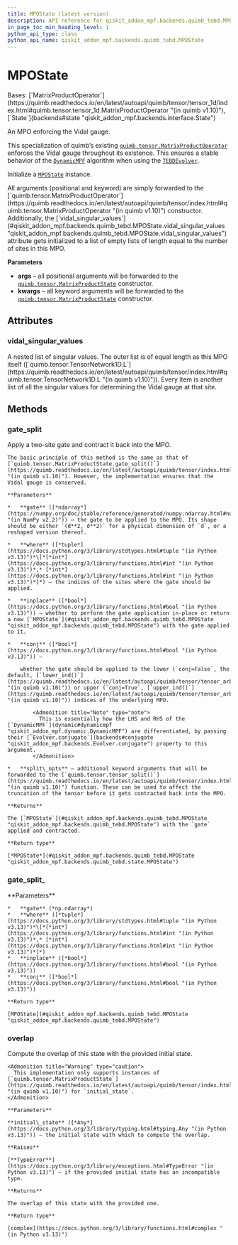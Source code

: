 ```yaml
---
title: MPOState (latest version)
description: API reference for qiskit_addon_mpf.backends.quimb_tebd.MPOState in the latest version of qiskit-addon-mpf
in_page_toc_min_heading_level: 1
python_api_type: class
python_api_name: qiskit_addon_mpf.backends.quimb_tebd.MPOState
---
```


# MPOState

<Class id="qiskit_addon_mpf.backends.quimb_tebd.MPOState" isDedicatedPage={true} github="https://github.com/Qiskit/qiskit-addon-mpf/tree/stable/0.2/qiskit_addon_mpf/backends/quimb_tebd/state.py#L39-L234" signature="MPOState(*args, **kwargs)" modifiers="class">
  Bases: [`MatrixProductOperator`](https://quimb.readthedocs.io/en/latest/autoapi/quimb/tensor/tensor_1d/index.html#quimb.tensor.tensor_1d.MatrixProductOperator "(in quimb v1.10)"), [`State`](backends#state "qiskit_addon_mpf.backends.interface.State")

  An MPO enforcing the Vidal gauge.

  This specialization of quimb’s existing [`quimb.tensor.MatrixProductOperator`](https://quimb.readthedocs.io/en/latest/autoapi/quimb/tensor/index.html#quimb.tensor.MatrixProductOperator "(in quimb v1.10)") enforces the Vidal gauge throughout its existence. This ensures a stable behavior of the [`DynamicMPF`](dynamic#dynamicmpf "qiskit_addon_mpf.dynamic.DynamicMPF") algorithm when using the [`TEBDEvolver`](backends-quimb-tebd-tebd-evolver "qiskit_addon_mpf.backends.quimb_tebd.TEBDEvolver").

  Initialize a [`MPOState`](#qiskit_addon_mpf.backends.quimb_tebd.MPOState "qiskit_addon_mpf.backends.quimb_tebd.MPOState") instance.

  <Admonition title="Hint" type="note">
    All arguments (positional and keyword) are simply forwarded to the [`quimb.tensor.MatrixProductOperator`](https://quimb.readthedocs.io/en/latest/autoapi/quimb/tensor/index.html#quimb.tensor.MatrixProductOperator "(in quimb v1.10)") constructor. Additionally, the [`vidal_singular_values`](#qiskit_addon_mpf.backends.quimb_tebd.MPOState.vidal_singular_values "qiskit_addon_mpf.backends.quimb_tebd.MPOState.vidal_singular_values") attribute gets initialized to a list of empty lists of length equal to the number of sites in this MPO.
  </Admonition>

  **Parameters**

  *   **args** – all positional arguments will be forwarded to the [`quimb.tensor.MatrixProductState`](https://quimb.readthedocs.io/en/latest/autoapi/quimb/tensor/index.html#quimb.tensor.MatrixProductState "(in quimb v1.10)") constructor.
  *   **kwargs** – all keyword arguments will be forwarded to the [`quimb.tensor.MatrixProductState`](https://quimb.readthedocs.io/en/latest/autoapi/quimb/tensor/index.html#quimb.tensor.MatrixProductState "(in quimb v1.10)") constructor.

  ## Attributes

  ### vidal\_singular\_values

  <Attribute id="qiskit_addon_mpf.backends.quimb_tebd.MPOState.vidal_singular_values" attributeTypeHint="list[list[float]]">
    A nested list of singular values. The outer list is of equal length as this MPO itself ([`quimb.tensor.TensorNetwork1D.L`](https://quimb.readthedocs.io/en/latest/autoapi/quimb/tensor/index.html#quimb.tensor.TensorNetwork1D.L "(in quimb v1.10)")). Every item is another list of all the singular values for determining the Vidal gauge at that site.
  </Attribute>

  ## Methods

  ### gate\_split

  <Function id="qiskit_addon_mpf.backends.quimb_tebd.MPOState.gate_split" github="https://github.com/Qiskit/qiskit-addon-mpf/tree/stable/0.2/qiskit_addon_mpf/backends/quimb_tebd/state.py#L72-L196" signature="gate_split(gate, where, inplace=False, conj=False, **split_opts)">
    Apply a two-site gate and contract it back into the MPO.

    The basic principle of this method is the same as that of [`quimb.tensor.MatrixProductState.gate_split()`](https://quimb.readthedocs.io/en/latest/autoapi/quimb/tensor/index.html#quimb.tensor.MatrixProductState.gate_split "(in quimb v1.10)"). However, the implementation ensures that the Vidal gauge is conserved.

    **Parameters**

    *   **gate** ([*ndarray*](https://numpy.org/doc/stable/reference/generated/numpy.ndarray.html#numpy.ndarray "(in NumPy v2.2)")) – the gate to be applied to the MPO. Its shape should be either `(d**2, d**2)` for a physical dimension of `d`, or a reshaped version thereof.

    *   **where** ([*tuple*](https://docs.python.org/3/library/stdtypes.html#tuple "(in Python v3.13)")*\[*[*int*](https://docs.python.org/3/library/functions.html#int "(in Python v3.13)")*,* [*int*](https://docs.python.org/3/library/functions.html#int "(in Python v3.13)")*]*) – the indices of the sites where the gate should be applied.

    *   **inplace** ([*bool*](https://docs.python.org/3/library/functions.html#bool "(in Python v3.13)")) – whether to perform the gate application in-place or return a new [`MPOState`](#qiskit_addon_mpf.backends.quimb_tebd.MPOState "qiskit_addon_mpf.backends.quimb_tebd.MPOState") with the gate applied to it.

    *   **conj** ([*bool*](https://docs.python.org/3/library/functions.html#bool "(in Python v3.13)")) –

        whether the gate should be applied to the lower (`conj=False`, the default, [`lower_ind()`](https://quimb.readthedocs.io/en/latest/autoapi/quimb/tensor/tensor_arbgeom/index.html#quimb.tensor.tensor_arbgeom.TensorNetworkGenOperator.lower_ind "(in quimb v1.10)")) or upper (`conj=True`, [`upper_ind()`](https://quimb.readthedocs.io/en/latest/autoapi/quimb/tensor/tensor_arbgeom/index.html#quimb.tensor.tensor_arbgeom.TensorNetworkGenOperator.upper_ind "(in quimb v1.10)")) indices of the underlying MPO.

            <Admonition title="Note" type="note">
              This is essentially how the LHS and RHS of the [`DynamicMPF`](dynamic#dynamicmpf "qiskit_addon_mpf.dynamic.DynamicMPF") are differentiated, by passing their [`Evolver.conjugate`](backends#conjugate "qiskit_addon_mpf.backends.Evolver.conjugate") property to this argument.
            </Admonition>

    *   **split\_opts** – additional keyword arguments that will be forwarded to the [`quimb.tensor.tensor_split()`](https://quimb.readthedocs.io/en/latest/autoapi/quimb/tensor/index.html#quimb.tensor.tensor_split "(in quimb v1.10)") function. These can be used to affect the truncation of the tensor before it gets contracted back into the MPO.

    **Returns**

    The [`MPOState`](#qiskit_addon_mpf.backends.quimb_tebd.MPOState "qiskit_addon_mpf.backends.quimb_tebd.MPOState") with the `gate` applied and contracted.

    **Return type**

    [*MPOState*](#qiskit_addon_mpf.backends.quimb_tebd.MPOState "qiskit_addon_mpf.backends.quimb_tebd.state.MPOState")
  </Function>

  ### gate\_split\_

  <Function id="qiskit_addon_mpf.backends.quimb_tebd.MPOState.gate_split_" signature="gate_split_(gate, where, *, inplace=True, conj=False, **split_opts)">
    **Parameters**

    *   **gate** (*np.ndarray*)
    *   **where** ([*tuple*](https://docs.python.org/3/library/stdtypes.html#tuple "(in Python v3.13)")*\[*[*int*](https://docs.python.org/3/library/functions.html#int "(in Python v3.13)")*,* [*int*](https://docs.python.org/3/library/functions.html#int "(in Python v3.13)")*]*)
    *   **inplace** ([*bool*](https://docs.python.org/3/library/functions.html#bool "(in Python v3.13)"))
    *   **conj** ([*bool*](https://docs.python.org/3/library/functions.html#bool "(in Python v3.13)"))

    **Return type**

    [MPOState](#qiskit_addon_mpf.backends.quimb_tebd.MPOState "qiskit_addon_mpf.backends.quimb_tebd.MPOState")
  </Function>

  ### overlap

  <Function id="qiskit_addon_mpf.backends.quimb_tebd.MPOState.overlap" github="https://github.com/Qiskit/qiskit-addon-mpf/tree/stable/0.2/qiskit_addon_mpf/backends/quimb_tebd/state.py#L201-L234" signature="overlap(initial_state)">
    Compute the overlap of this state with the provided initial state.

    <Admonition title="Warning" type="caution">
      This implementation only supports instances of [`quimb.tensor.MatrixProductState`](https://quimb.readthedocs.io/en/latest/autoapi/quimb/tensor/index.html#quimb.tensor.MatrixProductState "(in quimb v1.10)") for `initial_state`.
    </Admonition>

    **Parameters**

    **initial\_state** ([*Any*](https://docs.python.org/3/library/typing.html#typing.Any "(in Python v3.13)")) – the initial state with which to compute the overlap.

    **Raises**

    [**TypeError**](https://docs.python.org/3/library/exceptions.html#TypeError "(in Python v3.13)") – if the provided initial state has an incompatible type.

    **Returns**

    The overlap of this state with the provided one.

    **Return type**

    [complex](https://docs.python.org/3/library/functions.html#complex "(in Python v3.13)")
  </Function>
</Class>

